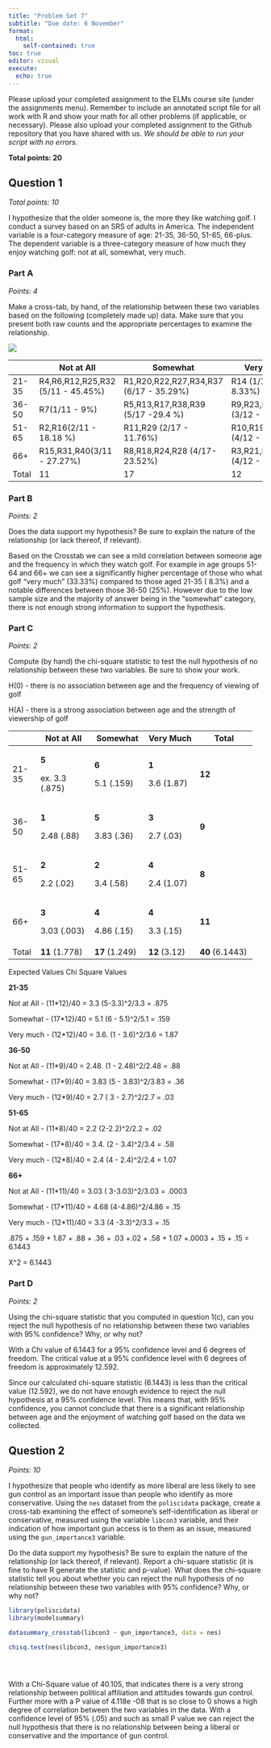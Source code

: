 ```yaml
---
title: "Problem Set 7"
subtitle: "Due date: 6 November"
format: 
  html:
    self-contained: true
toc: true
editor: visual
execute: 
  echo: true
---
```


Please upload your completed assignment to the ELMs course site (under the assignments menu). Remember to include an annotated script file for all work with R and show your math for all other problems (if applicable, or necessary). Please also upload your completed assignment to the Github repository that you have shared with us. *We should be able to run your script with no errors.*

**Total points: 20**

## Question 1

*Total points: 10*

I hypothesize that the older someone is, the more they like watching golf. I conduct a survey based on an SRS of adults in America. The independent variable is a four-category measure of age: 21-35, 36-50, 51-65, 66-plus. The dependent variable is a three-category measure of how much they enjoy watching golf: not at all, somewhat, very much.

### Part A

*Points: 4*

Make a cross-tab, by hand, of the relationship between these two variables based on the following (completely made up) data. Make sure that you present both raw counts and the appropriate percentages to examine the relationship.

![](img/PS7.png)

|       | Not at All                        | Somewhat                               | Very Much                       | Total      |
|-------|-----------------------------------|----------------------------------------|---------------------------------|------------|
| 21-35 | R4,R6,R12,R25,R32 (5/11 - 45.45%) | R1,R20,R22,R27,R34,R37 (6/17 - 35.29%) | R14 (1/12 - 8.33%)              | 12 (30%)   |
| 36-50 | R7(1/11 - 9%)                     | R5,R13,R17,R38,R39 (5/17 -29.4 %)      | R9,R23,R26 (3/12 - 25%)         | 9 (22.5%)  |
| 51-65 | R2,R16(2/11 - 18.18 %)            | R11,R29 (2/17 - 11.76%)                | R10,R19,R30,R35 (4/12 - 33.33%) | 8 (20%)    |
| 66+   | R15,R31,R40(3/11 - 27.27%)        | R8,R18,R24,R28 (4/17- 23.52%)          | R3,R21,R33,R36 (4/12 - 33.33%)  | 11 (27.5%) |
| Total | 11                                | 17                                     | 12                              | 40         |

### Part B

*Points: 2*

Does the data support my hypothesis? Be sure to explain the nature of the relationship (or lack thereof, if relevant).

Based on the Crosstab we can see a mild correlation between someone age and the frequency in which they watch golf. For example in age groups 51-64 and 66+ we can see a significantly higher percentage of those who what golf "very much" (33.33%) compared to those aged 21-35 ( 8.3%) and a notable differences between those 36-50 (25%). However due to the low sample size and the majority of answer being in the "somewhat" category, there is not enough strong information to support the hypothesis.

### Part C

*Points: 2*

Compute (by hand) the chi-square statistic to test the null hypothesis of no relationship between these two variables. Be sure to show your work.

H(0) - there is no association between age and the frequency of viewing of golf

H(A) - there is a strong association between age and the strength of viewership of golf

+-------+----------------+----------------+---------------+-----------------+
|       | Not at All     | **Somewhat**   | **Very Much** | **Total**       |
+=======+================+================+===============+=================+
| 21-35 | **5**          | **6**          | **1**         | **12**          |
|       |                |                |               |                 |
|       | ex. 3.3 (.875) | 5.1 (.159)     | 3.6 (1.87)    |                 |
+-------+----------------+----------------+---------------+-----------------+
| 36-50 | **1**          | **5**          | **3**         | **9**           |
|       |                |                |               |                 |
|       | 2.48 (.88)     | 3.83 (.36)     | 2.7 (.03)     |                 |
+-------+----------------+----------------+---------------+-----------------+
| 51-65 | **2**          | **2**          | **4**         | **8**           |
|       |                |                |               |                 |
|       | 2.2 (.02)      | 3.4 (.58)      | 2.4 (1.07)    |                 |
+-------+----------------+----------------+---------------+-----------------+
| 66+   | **3**          | **4**          | **4**         | **11**          |
|       |                |                |               |                 |
|       | 3.03 (.003)    | 4.86 (.15)     | 3.3 (.15)     |                 |
+-------+----------------+----------------+---------------+-----------------+
| Total | **11** (1.778) | **17** (1.249) | **12** (3.12) | **40** (6.1443) |
+-------+----------------+----------------+---------------+-----------------+

Expected Values Chi Square Values

**21-35**

Not at All - (11\*12)/40 = 3.3 (5-3.3)\^2/3.3 = .875

Somewhat - (17\*12)/40 = 5.1 (6 - 5.1)\^2/5.1 = .159

Very much - (12\*12)/40 = 3.6. (1 - 3.6)\^2/3.6 = 1.87

**36-50**

Not at All - (11\*9)/40 = 2.48. (1 - 2.48)\^2/2.48 = .88

Somewhat - (17\*9)/40 = 3.83 (5 - 3.83)\^2/3.83 = .36

Very much - (12\*9)/40 = 2.7 ( 3 - 2.7)\^2/2.7 = .03

**51-65**

Not at All - (11\*8)/40 = 2.2 (2-2.2)\^2/2.2 = .02

Somewhat - (17\*8)/40 = 3.4. (2 - 3.4)\^2/3.4 = .58

Very much - (12\*8)/40 = 2.4 (4 - 2.4)\^2/2.4 = 1.07

**66+**

Not at All - (11\*11)/40 = 3.03 ( 3-3.03)\^2/3.03 = .0003

Somewhat - (17\*11)/40 = 4.68 (4-4.86)\^2/4.86 = .15

Very much - (12\*11)/40 = 3.3 (4 -3.3)\^2/3.3 = .15

.875 + .159 + 1.87 + .88 + .36 + .03 +.02 + .58 + 1.07 +.0003 + .15 + .15 = 6.1443

X\^2 = 6.1443

### Part D

*Points: 2*

Using the chi-square statistic that you computed in question 1(c), can you reject the null hypothesis of no relationship between these two variables with 95% confidence? Why, or why not?

With a Chi value of 6.1443 for a 95% confidence level and 6 degrees of freedom. The critical value at a 95% confidence level with 6 degrees of freedom is approximately 12.592.

Since our calculated chi-square statistic (6.1443) is less than the critical value (12.592), we do not have enough evidence to reject the null hypothesis at a 95% confidence level. This means that, with 95% confidence, you cannot conclude that there is a significant relationship between age and the enjoyment of watching golf based on the data we collected.

## Question 2

*Points: 10*

I hypothesize that people who identify as more liberal are less likely to see gun control as an important issue than people who identify as more conservative. Using the `nes` dataset from the `poliscidata` package, create a cross-tab examining the effect of someone's self-identification as liberal or conservative, measured using the variable `libcon3` variable, and their indication of how important gun access is to them as an issue, measured using the `gun_importance3` variable.

Do the data support my hypothesis? Be sure to explain the nature of the relationship (or lack thereof, if relevant). Report a chi-square statistic (it is fine to have R generate the statistic and p-value). What does the chi-square statistic tell you about whether you can reject the null hypothesis of no relationship between these two variables with 95% confidence? Why, or why not?

```r

library(poliscidata)
library(modelsummary)

datasummary_crosstab(libcon3 ~ gun_importance3, data = nes)

chisq.test(nes$libcon3, nes$gun_importance3)





```

With a Chi-Square value of 40.105, that indicates there is a very strong relationship between political affiliation and attitudes towards gun control. Further more with a P value of 4.118e -08 that is so close to 0 shows a high degree of correlation between the two variables in the data. With a confidence level of 95% (.05) and such as small P value we can reject the null hypothesis that there is no relationship between being a liberal or conservative and the importance of gun control.
